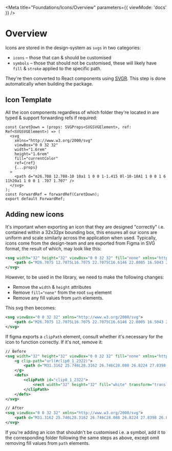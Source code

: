 
<Meta title="Foundations/Icons/Overview" parameters={{ viewMode: 'docs' }} />

# Overview

Icons are stored in the design-system as `svgs` in two categories:

- `icons` – those that can & should be customised
- `symbols` – those that should not be customised, these will likely have `fill` & `stroke` applied to the specific
  path.

They're then converted to React components using [SVGR](https://react-svgr.com/). This step is done automatically when
building the package.

## Icon Template

All the icon components regardless of which folder they're located in are typed & support forwarding refs if required:

```tsx
const CaretDown = (props: SVGProps<SVGSVGElement>, ref: Ref<SVGSVGElement>) => (
  <svg
    xmlns="http://www.w3.org/2000/svg"
    viewBox="0 0 32 32"
    width="1.6rem"
    height="1.6rem"
    fill="currentColor"
    ref={ref}
    {...props}
  >
    <path d="m26.708 12.708-10 10a1 1 0 0 1-1.415 0l-10-10A1 1 0 0 1 6 11h20a1 1 0 0 1 .707 1.707" />
  </svg>
);
const ForwardRef = forwardRef(CaretDown);
export default ForwardRef;
```

## Adding new icons

It's important when exporting an icon that they are designed "correctly" i.e. contained within a 32x32px bounding box,
this ensures all our icons are uniform and scale similarly across the application when used. Typically, icons come from
the design-team and are exported from Figma in SVG format, the result of which, may look like this:

```xml
<svg width="32" height="32" viewBox="0 0 32 32" fill="none" xmlns="http://www.w3.org/2000/svg">
    <path d="M26.7075 12.7075L16.7075 22.7075C16.6146 22.8005 16.5043 22.8742 16.3829 22.9246C16.2615 22.9749 16.1314 23.0008 16 23.0008C15.8686 23.0008 15.7385 22.9749 15.6171 22.9246C15.4957 22.8742 15.3854 22.8005 15.2925 22.7075L5.29249 12.7075C5.15248 12.5676 5.05712 12.3894 5.01846 12.1953C4.97981 12.0012 4.99962 11.8 5.07537 11.6172C5.15112 11.4344 5.27942 11.2782 5.44401 11.1683C5.60861 11.0584 5.8021 10.9998 5.99999 11H26C26.1979 10.9998 26.3914 11.0584 26.556 11.1683C26.7206 11.2782 26.8489 11.4344 26.9246 11.6172C27.0004 11.8 27.0202 12.0012 26.9815 12.1953C26.9429 12.3894 26.8475 12.5676 26.7075 12.7075Z" fill="black"/>
</svg>
```

However, to be used in the library, we need to make the following changes:

- Remove the `width` & `height` attributes
- Remove `fill="none"` from the root `svg` element
- Remove any fill values from `path` elements.

This svg then becomes:

```xml
<svg viewBox="0 0 32 32" xmlns="http://www.w3.org/2000/svg">
    <path d="M26.7075 12.7075L16.7075 22.7075C16.6146 22.8005 16.5043 22.8742 16.3829 22.9246C16.2615 22.9749 16.1314 23.0008 16 23.0008C15.8686 23.0008 15.7385 22.9749 15.6171 22.9246C15.4957 22.8742 15.3854 22.8005 15.2925 22.7075L5.29249 12.7075C5.15248 12.5676 5.05712 12.3894 5.01846 12.1953C4.97981 12.0012 4.99962 11.8 5.07537 11.6172C5.15112 11.4344 5.27942 11.2782 5.44401 11.1683C5.60861 11.0584 5.8021 10.9998 5.99999 11H26C26.1979 10.9998 26.3914 11.0584 26.556 11.1683C26.7206 11.2782 26.8489 11.4344 26.9246 11.6172C27.0004 11.8 27.0202 12.0012 26.9815 12.1953C26.9429 12.3894 26.8475 12.5676 26.7075 12.7075Z" />
</svg>
```

If figma exports a `clipPath` element, consult whether it's necessary for the icon to function correctly. If it's not,
remove it:

```xml
// Before
<svg width="32" height="32" viewBox="0 0 32 32" fill="none" xmlns="http://www.w3.org/2000/svg">
    <g clip-path="url(#clip0_1_2322)">
        <path d="M31.3162 25.746L28.3162 26.746C28.088 26.8224 27.8398 26.8139 27.6173 26.7221C27.3948 26.6302 27.2129 26.4612 27.105 26.246L23.3812 18.7973H13C12.7348 18.7973 12.4804 18.6919 12.2929 18.5044C12.1053 18.3169 12 18.0625 12 17.7973V14.0898C10.3892 14.5706 9.00529 15.6151 8.10114 17.0322C7.19698 18.4494 6.83299 20.1445 7.07569 21.8079C7.31838 23.4713 8.15156 24.9918 9.42294 26.0915C10.6943 27.1912 12.319 27.7967 14 27.7973C17.2387 27.7973 20.2612 25.541 21.0312 22.5473C21.0641 22.4201 21.1216 22.3006 21.2006 22.1956C21.2797 22.0906 21.3786 22.0022 21.4918 21.9355C21.6049 21.8688 21.7301 21.825 21.8602 21.8066C21.9903 21.7883 22.1228 21.7957 22.25 21.8285C22.3772 21.8614 22.4967 21.9189 22.6017 21.9979C22.7067 22.077 22.795 22.1759 22.8618 22.2891C22.9285 22.4022 22.9723 22.5274 22.9907 22.6575C23.009 22.7876 23.0016 22.9201 22.9687 23.0473C21.9612 26.9598 18.19 29.7973 14 29.7973C11.7882 29.796 9.65436 28.9803 8.00571 27.5059C6.35706 26.0314 5.30906 24.0016 5.06174 21.8037C4.81442 19.6058 5.3851 17.3937 6.66485 15.5898C7.94461 13.7859 9.84381 12.5163 12 12.0235V9.64854C11.1943 9.40833 10.502 8.88616 10.0497 8.1775C9.5974 7.46884 9.41528 6.62104 9.53665 5.78914C9.65803 4.95724 10.0748 4.19682 10.7107 3.64693C11.3467 3.09704 12.1593 2.79443 13 2.79443C13.8407 2.79443 14.6533 3.09704 15.2893 3.64693C15.9252 4.19682 16.3419 4.95724 16.4633 5.78914C16.5847 6.62104 16.4026 7.46884 15.9503 8.1775C15.4979 8.88616 14.8057 9.40833 14 9.64854V11.7973H21C21.2652 11.7973 21.5196 11.9026 21.7071 12.0902C21.8946 12.2777 22 12.5321 22 12.7973C22 13.0625 21.8946 13.3169 21.7071 13.5044C21.5196 13.6919 21.2652 13.7973 21 13.7973H14V16.7973H24C24.1856 16.7974 24.3674 16.8491 24.5253 16.9467C24.6831 17.0443 24.8107 17.1838 24.8937 17.3498L28.5062 24.5748L30.6837 23.8485C30.9354 23.7647 31.21 23.7842 31.4472 23.9028C31.6845 24.0214 31.8649 24.2294 31.9487 24.481C32.0326 24.7327 32.0131 25.0073 31.8945 25.2445C31.7759 25.4818 31.5679 25.6622 31.3162 25.746Z" fill="black"/>
    </g>
    <defs>
        <clipPath id="clip0_1_2322">
            <rect width="32" height="32" fill="white" transform="translate(0 0.797363)"/>
        </clipPath>
    </defs>
</svg>

// After
<svg viewBox="0 0 32 32" xmlns="http://www.w3.org/2000/svg">
    <path d="M31.3162 25.746L28.3162 26.746C28.088 26.8224 27.8398 26.8139 27.6173 26.7221C27.3948 26.6302 27.2129 26.4612 27.105 26.246L23.3812 18.7973H13C12.7348 18.7973 12.4804 18.6919 12.2929 18.5044C12.1053 18.3169 12 18.0625 12 17.7973V14.0898C10.3892 14.5706 9.00529 15.6151 8.10114 17.0322C7.19698 18.4494 6.83299 20.1445 7.07569 21.8079C7.31838 23.4713 8.15156 24.9918 9.42294 26.0915C10.6943 27.1912 12.319 27.7967 14 27.7973C17.2387 27.7973 20.2612 25.541 21.0312 22.5473C21.0641 22.4201 21.1216 22.3006 21.2006 22.1956C21.2797 22.0906 21.3786 22.0022 21.4918 21.9355C21.6049 21.8688 21.7301 21.825 21.8602 21.8066C21.9903 21.7883 22.1228 21.7957 22.25 21.8285C22.3772 21.8614 22.4967 21.9189 22.6017 21.9979C22.7067 22.077 22.795 22.1759 22.8618 22.2891C22.9285 22.4022 22.9723 22.5274 22.9907 22.6575C23.009 22.7876 23.0016 22.9201 22.9687 23.0473C21.9612 26.9598 18.19 29.7973 14 29.7973C11.7882 29.796 9.65436 28.9803 8.00571 27.5059C6.35706 26.0314 5.30906 24.0016 5.06174 21.8037C4.81442 19.6058 5.3851 17.3937 6.66485 15.5898C7.94461 13.7859 9.84381 12.5163 12 12.0235V9.64854C11.1943 9.40833 10.502 8.88616 10.0497 8.1775C9.5974 7.46884 9.41528 6.62104 9.53665 5.78914C9.65803 4.95724 10.0748 4.19682 10.7107 3.64693C11.3467 3.09704 12.1593 2.79443 13 2.79443C13.8407 2.79443 14.6533 3.09704 15.2893 3.64693C15.9252 4.19682 16.3419 4.95724 16.4633 5.78914C16.5847 6.62104 16.4026 7.46884 15.9503 8.1775C15.4979 8.88616 14.8057 9.40833 14 9.64854V11.7973H21C21.2652 11.7973 21.5196 11.9026 21.7071 12.0902C21.8946 12.2777 22 12.5321 22 12.7973C22 13.0625 21.8946 13.3169 21.7071 13.5044C21.5196 13.6919 21.2652 13.7973 21 13.7973H14V16.7973H24C24.1856 16.7974 24.3674 16.8491 24.5253 16.9467C24.6831 17.0443 24.8107 17.1838 24.8937 17.3498L28.5062 24.5748L30.6837 23.8485C30.9354 23.7647 31.21 23.7842 31.4472 23.9028C31.6845 24.0214 31.8649 24.2294 31.9487 24.481C32.0326 24.7327 32.0131 25.0073 31.8945 25.2445C31.7759 25.4818 31.5679 25.6622 31.3162 25.746Z" />
</svg>
```

If you're adding an icon that shouldn't be customised i.e. a symbol, add it to the corresponding folder following the
same steps as above, except omit removing fill values from `path` elements.
